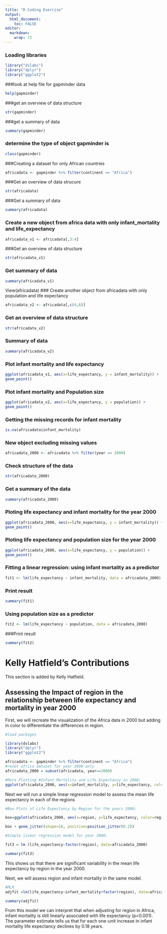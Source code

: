 ```yaml
---
title: "R Coding Exercise"
output:
  html_document:
    toc: FALSE
editor: 
  markdown: 
    wrap: 72
---
```



### Loading libraries
```r
library("dslabs")
library("dplyr") 
library("ggplot2")
```

###look at help file for gapminder data
```r
help(gapminder)
```
 
###get an overview of data structure 
```r
str(gapminder)
```


###get a summary of data
```r
summary(gapminder)
```


### determine the type of object gapminder is 
```r
class(gapminder)
```


###Creating a dataset for only African countries
```r
africadata <- gapminder %>% filter(continent == "Africa")
```


###Get an overview of data strucure
```r
str(africadata)
```

###Get a summary of data 
```r
summary(africadata)
```



### Create a new object from africa data with only infant_mortality and life_expectancy
```r
africadata_v1 <- africadata[,3:4]
```


###Get an overview of data structure
```r
str(africadata_v1)
```


### Get summary of data
```r
summary(africadata_v1)
```

View(africadata)
### Create another object from africadata with only population and life expectancy
```r
africadata_v2 <- africadata[,c(4,6)]
```

### Get an overview of data structure
```r
str(africadata_v2)
```

### Summary of data
```r
summary(africadata_v2)
```



### Plot infant mortality and life expectancy
```r
ggplot(africadata_v1, aes(x=life_expectancy, y = infant_mortality)) +
geom_point()
```


### Plot infant mortality and Population size
```r
ggplot(africadata_v2, aes(x=life_expectancy, y = population)) +
geom_point()

```


### Getting the missing records for infant mortality
```r
is.na(africadata$infant_mortality)
```


### New object excluding missing values
```r
africadata_2000 <- africadata %>% filter(year == 2000)
```


### Check structure of the data
```r
str(africadata_2000)
```


### Get a summary of the data
```r
summary(africadata_2000)
```


### Ploting life expectancy and infant mortality for the year 2000
```r
ggplot(africadata_2000, aes(x=life_expectancy, y = infant_mortality)) +
geom_point()
```


### Ploting life expectancy and population size for the year 2000
```r
ggplot(africadata_2000, aes(x=life_expectancy, y = population)) +
geom_point()
```


### Fitting a linear regression: using infant mortality as a predictor
```r
fit1 <- lm(life_expectancy ~ infant_mortality, data = africadata_2000)
```

### Print result 
```r
summary(fit1)
```


### Using population size as a predictor
```r
fit2 <- lm(life_expectancy ~ population, data = africadata_2000)
```


###Print result 
```r
summary(fit2)
```



# Kelly Hatfield's Contributions

This section is added by Kelly Hatfield.

## Assessing the Impact of region in the relationship between life expectancy and mortality in year 2000

First, we will recreate the visualization of the Africa data in 2000 but
adding in color to differentiate the differences in region.

```r
#load packages

library(dslabs) 
library("dplyr") 
library("ggplot2") 

africadata <- gapminder %>% filter(continent == "Africa")
#reset africa dataset for year 2000 only
africadata_2000 = subset(africadata, year==2000)

#More Plotting #Infant Mortality and Life Expectancy in 2000;
ggplot(africadata_2000, aes(x=infant_mortality, y=life_expectancy, color=region)) +geom_point()


```

Next we will run a simple linear regression model to assess the mean
life expectancy in each of the regions

```r

#Box Plots of Life Expectancy by Region for the years 2000;

box=ggplot(africadata_2000, aes(x=region, y=life_expectancy, color=region)) + geom_boxplot()

box + geom_jitter(shape=16, position=position_jitter(0.2))

#Simple linear regression model for year 2000; 

fit3 = lm (life_expectancy~factor(region), data=africadata_2000)

summary(fit3)

```

This shows us that there are significant variability in the mean life
expectancy by region in the year 2000.

Next, we will assess region and infant mortality in the same model.

```r

#MLR
adjfit =lm(life_expectancy~infant_mortality+factor(region), data=africadata_2000)

summary(adjfit)

```

From this model we can interpret that when adjusting for region in
Africa, infant mortality is still linearly associated with life
expectancy (p\<0.001). The parameter estimate tells us that for each
one-unit increase in infant mortality life expectancy declines by 0.18
years.
